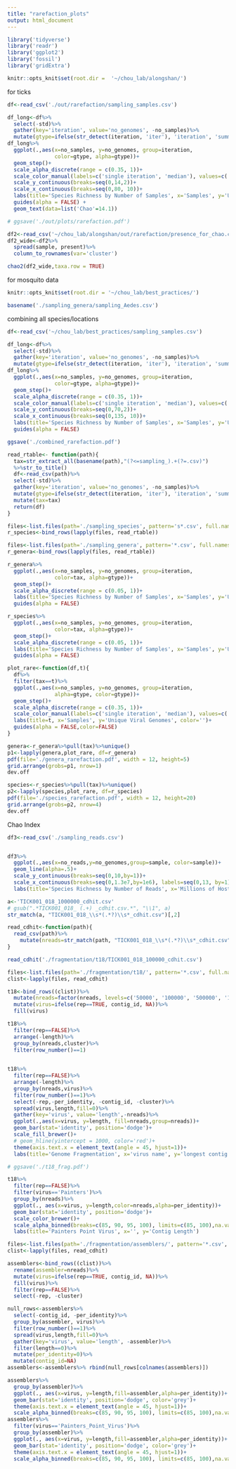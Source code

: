 ```yaml
---
title: "rarefaction_plots"
output: html_document
---
```


```r
library('tidyverse')
library('readr')
library('ggplot2')
library('fossil')
library('gridExtra')
```

```r
knitr::opts_knit$set(root.dir =  '~/chou_lab/alongshan/')
```
for ticks
```r
df<-read_csv('./out/rarefaction/sampling_samples.csv')

df_long<-df%>%
  select(-std)%>%
  gather(key='iteration', value='no_genomes', -no_samples)%>%
  mutate(gtype=ifelse(str_detect(iteration, 'iter'), 'iteration', 'summary'))
df_long%>%
  ggplot(.,aes(x=no_samples, y=no_genomes, group=iteration,
               color=gtype, alpha=gtype))+
  geom_step()+
  scale_alpha_discrete(range = c(0.35, 1))+
  scale_color_manual(labels=c('single iteration', 'median'), values=c('skyblue2','dodgerblue4'))+
  scale_y_continuous(breaks=seq(0,14,2))+
  scale_x_continuous(breaks=seq(0,80, 10))+
  labs(title='Species Richness by Number of Samples', x='Samples', y='Unique Viral Genomes', color='')+
  guides(alpha = FALSE) +
  geom_text(data=list('Chao'=14.1))

# ggsave('./out/plots/rarefaction.pdf')
```
```r
df2<-read_csv('~/chou_lab/alongshan/out/rarefaction/presence_for_chao.csv')
df2_wide<-df2%>%
  spread(sample, present)%>%
  column_to_rownames(var='cluster')

chao2(df2_wide,taxa.row = TRUE)
```
for mosquito data
```r
knitr::opts_knit$set(root.dir = '~/chou_lab/best_practices/')
```
```r
basename('./sampling_genera/sampling_Aedes.csv')
```



combining all species/locations
```r
df<-read_csv('~/chou_lab/best_practices/sampling_samples.csv')

df_long<-df%>%
  select(-std)%>%
  gather(key='iteration', value='no_genomes', -no_samples)%>%
  mutate(gtype=ifelse(str_detect(iteration, 'iter'), 'iteration', 'summary'))
df_long%>%
  ggplot(.,aes(x=no_samples, y=no_genomes, group=iteration,
               color=gtype, alpha=gtype))+
  geom_step()+
  scale_alpha_discrete(range = c(0.35, 1))+
  scale_color_manual(labels=c('single iteration', 'median'), values=c('skyblue2','dodgerblue4'))+
  scale_y_continuous(breaks=seq(0,70,2))+
  scale_x_continuous(breaks=seq(0,135, 10))+
  labs(title='Species Richness by Number of Samples', x='Samples', y='Unique Viral Genomes', color='')+
  guides(alpha = FALSE) 

ggsave('./combined_rarefaction.pdf')
```


```r
read_rtable<- function(path){
  tax=str_extract_all(basename(path),"(?<=sampling_).+(?=.csv)")
  %>%str_to_title()
  df<-read_csv(path)%>%
  select(-std)%>%
  gather(key='iteration', value='no_genomes', -no_samples)%>%
  mutate(gtype=ifelse(str_detect(iteration, 'iter'), 'iteration', 'summary'))%>%
  mutate(tax=tax)
  return(df)
}
```
```r
files<-list.files(path='./sampling_species', pattern='s*.csv', full.names = TRUE)
r_species<-bind_rows(lapply(files, read_rtable))
```


```r
files<-list.files(path='./sampling_genera', pattern='*.csv', full.names = TRUE)
r_genera<-bind_rows(lapply(files, read_rtable))
```
```r
r_genera%>%
  ggplot(.,aes(x=no_samples, y=no_genomes, group=iteration,
               color=tax, alpha=gtype))+
  geom_step()+
  scale_alpha_discrete(range = c(0.05, 1))+
  labs(title='Species Richness by Number of Samples', x='Samples', y='Unique Viral Genomes', color='')+
  guides(alpha = FALSE) 

r_species%>%
  ggplot(.,aes(x=no_samples, y=no_genomes, group=iteration,
               color=tax, alpha=gtype))+
  geom_step()+
  scale_alpha_discrete(range = c(0.05, 1))+
  labs(title='Species Richness by Number of Samples', x='Samples', y='Unique Viral Genomes', color='')+
  guides(alpha = FALSE) 
```
```r
plot_rare<-function(df,t){
  df%>%
  filter(tax==t)%>%
  ggplot(.,aes(x=no_samples, y=no_genomes, group=iteration,
               alpha=gtype, color=gtype))+
  geom_step()+
  scale_alpha_discrete(range = c(0.35, 1))+
  scale_color_manual(labels=c('single iteration', 'median'), values=c('skyblue2','dodgerblue4'))+
  labs(title=t, x='Samples', y='Unique Viral Genomes', color='')+
  guides(alpha = FALSE,color=FALSE) 
}
```


```r
genera<-r_genera%>%pull(tax)%>%unique()
p1<-lapply(genera,plot_rare, df=r_genera)
pdf(file='./genera_rarefaction.pdf', width = 12, height=5)
grid.arrange(grobs=p1, nrow=1)
dev.off

species<-r_species%>%pull(tax)%>%unique()
p2<-lapply(species,plot_rare, df=r_species)
pdf(file='./species_rarefaction.pdf', width = 12, height=20)
grid.arrange(grobs=p2, nrow=4)
dev.off
```

Chao Index



```r
df3<-read_csv('./sampling_reads.csv')


df3%>%
  ggplot(.,aes(x=no_reads,y=no_genomes,group=sample, color=sample))+
  geom_line(alpha=.5)+
  scale_y_continuous(breaks=seq(0,10,by=1))+
  scale_x_continuous(breaks=seq(0,1.3e7,by=1e6), labels=seq(0,13, by=1))+
  labs(title='Species Richness by Number of Reads', x='Millions of Host Subtracted Reads', y='Unique Viral Genomes')
```
```r
a<-'TICK001_018_1000000_cdhit.csv'
# gsub(".*TICK001_018_ (.+) _cdhit.csv.*", "\\1", a)
str_match(a, "TICK001_018_\\s*(.*?)\\s*_cdhit.csv")[,2]
```

```r
read_cdhit<-function(path){
  read_csv(path)%>%
    mutate(nreads=str_match(path, "TICK001_018_\\s*(.*?)\\s*_cdhit.csv")[,2])
}
```
```r
read_cdhit('./fragmentation/t18/TICK001_018_100000_cdhit.csv')
```

```r
files<-list.files(path='./fragmentation/t18/', pattern='*.csv', full.names = TRUE)
clist<-lapply(files, read_cdhit)

t18<-bind_rows((clist))%>%
  mutate(nreads=factor(nreads, levels=c('50000', '100000', '500000', '1000000', '2000000', '3000000', '4000000', 'all', 'idseq')))%>%
  mutate(virus=ifelse(rep==TRUE, contig_id, NA))%>%
  fill(virus)
```


```r
t18%>%
  filter(rep==FALSE)%>%
  arrange(-length)%>%
  group_by(nreads,cluster)%>%
  filter(row_number()==1)
  
```

```r
t18%>%
  filter(rep==FALSE)%>%
  arrange(-length)%>%
  group_by(nreads,virus)%>%
  filter(row_number()==1)%>%
  select(-rep,-per_identity, -contig_id, -cluster)%>%
  spread(virus,length,fill=0)%>%
  gather(key='virus', value='length',-nreads)%>%
  ggplot(.,aes(x=virus, y=length, fill=nreads,group=nreads))+
  geom_bar(stat='identity', position='dodge')+
  scale_fill_brewer()+
  # geom_hline(yintercept = 1000, color='red')+
  theme(axis.text.x = element_text(angle = 45, hjust=1))+
  labs(title='Genome Fragmentation', x='virus name', y='longest contig',fill='number reads')

# ggsave('./t18_frag.pdf')

t18%>%
  filter(rep==FALSE)%>%
  filter(virus=='Painters')%>%
  group_by(nreads)%>%
  ggplot(., aes(x=virus, y=length,color=nreads,alpha=per_identity))+
  geom_bar(stat='identity', position='dodge')+
  scale_color_brewer()+
  scale_alpha_binned(breaks=c(85, 90, 95, 100), limits=c(85, 100),na.value=0)+
  labs(title='Painters Point Virus', x='', y='Contig Length')

```
```r
files<-list.files(path='./fragmentation/assemblers/', pattern='*.csv', full.names = TRUE)
clist<-lapply(files, read_cdhit)

assemblers<-bind_rows((clist))%>%
  rename(assembler=nreads)%>%
  mutate(virus=ifelse(rep==TRUE, contig_id, NA))%>%
  fill(virus)%>%
  filter(rep==FALSE)%>%
  select(-rep, -cluster)

null_rows<-assemblers%>%
  select(-contig_id, -per_identity)%>%
  group_by(assembler, virus)%>%
  filter(row_number()==1)%>%
  spread(virus,length,fill=0)%>%
  gather(key='virus', value='length', -assembler)%>%
  filter(length==0)%>%
  mutate(per_identity=0)%>%
  mutate(contig_id=NA)
assemblers<-assemblers%>% rbind(null_rows[colnames(assemblers)])
```

```r
assemblers%>%
  group_by(assembler)%>%
  ggplot(., aes(x=virus, y=length,fill=assembler,alpha=per_identity))+
  geom_bar(stat='identity', position='dodge', color='grey')+
  theme(axis.text.x = element_text(angle = 45, hjust=1))+
  scale_alpha_binned(breaks=c(85, 90, 95, 100), limits=c(85, 100),na.value=0)
assemblers%>%
  filter(virus=='Painters_Point_Virus')%>%
  group_by(assembler)%>%
  ggplot(., aes(x=virus, y=length,fill=assembler,alpha=per_identity))+
  geom_bar(stat='identity', position='dodge', color='grey')+
  theme(axis.text.x = element_text(angle = 45, hjust=1))+
  scale_alpha_binned(breaks=c(85, 90, 95, 100), limits=c(85, 100),na.value=0)
```
